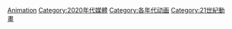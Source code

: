 {{Decadenav|動畫}}

[[Category:2020年代藝術|Animation]]
[[Category:2020年代媒體|Category:2020年代媒體]]
[[Category:各年代动画|Category:各年代动画]]
[[Category:21世紀動畫|Category:21世紀動畫]]